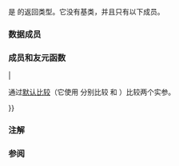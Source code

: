 {{cpp/title|to_chars_result}}
{{cpp/text/navbar}}
{{ddcl|header=charconv|since=c++17|struct to_chars_result;}}

{{tt|std::to_chars_result}} 是 {{ltt std|cpp/utility/to_chars}} 的返回类型。它没有基类，并且只有以下成员。

===数据成员===
{{dsc begin}}
{{dsc hitem|成员名字|定义}}
{{dsc mem obj|nolink=true|ptr|{{c/core|char*}} 类型的指针}}
{{dsc mem obj|nolink=true|ec|{{lc|std::errc}} 类型的错误码}}
{{dsc end}}

===成员和友元函数===
{{member|operator{{==}}{{small|(std::to_chars_result)}}|
{{ddcl|since=c++20|1=
friend bool operator==( const to_chars_result&amp;,
                        const to_chars_result&amp; ) = default;
}}

通过[[cpp/language/default comparisons|默认比较]]（它使用 {{c/core|1=operator==}} 分别比较 {{tt|ptr}} 和 {{tt|ec}}）比较两个实参。

{{cpp/hidden friend|std::to_chars_result}}

{{cpp/note synthesized eq}}
}}

{{member|operator bool|
{{ddcl|since=c++26|
constexpr explicit operator bool() const noexcept;
}}

检查转换是否成功。返回 {{c|1=ec == std::errc{}&lt;!----&gt;}}。
}}

===注解===
{{ftm begin|std=yes}}
{{ftm|std=C++17|value=201611L|__cpp_lib_to_chars|rowspan="2"|初等字符串转换（{{ltt std|cpp/utility/to_chars}}，{{ltt std|cpp/utility/from_chars}}）}}
{{ftm|std=C++26|value=202306L|-|检测 {{header|charconv}} 函数是否成功}}
{{ftm end}}

===参阅===
{{dsc begin}}
{{dsc inc|cpp/utility/dsc to_chars}}
{{dsc end}}

{{langlinks|en|ru}}